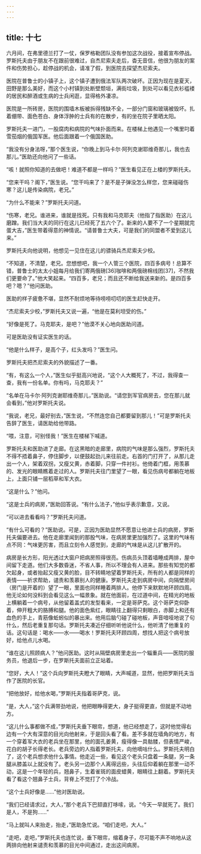 ```yaml
---
---
---
```

title: 十七
---




六月间，在弗里德兰打了一仗，保罗格勒团队没有参加这次战役，接着宣布停战。罗斯托夫由于朋友不在跟前很难过，自杰尼索夫走后，杳无音信，他很为朋友的案件和伤势担心，趁停战的机会，请准了假，到医院去探望杰尼索夫。

医院在普鲁士的小镇子上，这个镇子遭到俄法军队两次破坏。正因为现在是夏天，田野是那么美好，而这个小村镇到处断壁颓垣，满街垃圾，到处可以看见衣衫褴褛的居民和醉酒或生病的士兵闲逛，显得格外凄凉。

医院是一所砖房，医院的围墙木板被拆得残缺不全，一部分门窗和玻璃被毁坏。扎着绷带、面色苍白、身体浮肿的士兵有的在散步，有的坐在院子里晒太阳。

罗斯托夫一进门，一股腐肉和病院的气味扑面而来。在楼梯上他遇见一个嘴里叼着雪茄烟的俄国军医。他后面跟着一个俄国医助。

“我没有分身法呀，”那个医生说，“你晚上到马卡尔·阿列克谢耶维奇那儿，我也去那儿。”医助还向他问了一些话。

“咳！就照你知道的去做吧！难道不都是一样吗？”医生看见正在上楼的罗斯托夫。

“您来干吗？阁下，”医生说。“您干吗来了？是不是子弹没怎么样您，您来碰碰伤寒？这儿是传染病院，老兄。”

“为什么不能来？”罗斯托夫问道。

“伤寒，老兄。谁进来，谁就是找死。只有我和马克耶夫（他指了指医助）在这儿磨蹭。我们当大夫的同行在这儿已经死了五六个了。新来的人要不了一个星期就完蛋大吉，”医生带着得意的神情说。“请普鲁士大夫，可是我们的同盟者不爱到这儿来。”

罗斯托夫向他说明，他想见一见住在这儿的骠骑兵杰尼索夫少校。

“不知道，不清楚，老兄。您想想吧，我一个人管三个医院，四百多病号！总算不错，普鲁士的太太小姐每月给我们寄两俄磅[36]咖啡和两俄磅棉线团[37]，不然我们更要命了。”他大笑起来。“四百多，老兄；而且还不断给我送来新的。是四百多吧？嗯？”他问医助。

医助的样子疲惫不堪，显然不耐烦地等待唠唠叨叨的医生赶快走开。

“杰尼索夫少校，”罗斯托夫又说一遍，“他是在莫利坦受的伤。”

“好像是死了。马克耶夫，是吧？”他漠不关心地向医助问道。

可是医助没有证实医生的话。

“他是什么样子，是高个子，红头发吗？”医生问。

罗斯托夫把杰尼索夫的外貌描述了一番。

“有，有这么一个人，”医生似乎挺高兴地说，“这个人大概死了，不过，我得查一查，我有一份名单。你有吗，马克耶夫？”

“名单在马卡尔·阿列克谢耶维奇那儿，”医助说。“请您到军官病房去，您在那儿就会看到，”他对罗斯托夫说。

“我说，老兄，最好别去，”医生说，“不然连您自己都要留到那儿！”可是罗斯托夫告辞了医生，请医助给他带路。

“喂，注意，可别怪我！”医生在楼梯下喊道。

罗斯托夫和医助进了走廊。在这黑暗的走廊里，病院的气味是那么强烈，罗斯托夫不得不捂着鼻子，停住脚步，以便鼓起劲儿来往前走。右首的门打开了，从那儿走出一个人，架着双拐，又瘦又黄，赤着脚，只穿一件衬衫。他倚着门框，用羡慕的、发光的眼睛瞧着走过的人。罗斯托夫往门里望了一眼，看见伤病号都躺在地板上，上面只铺一层稻草和军大衣。

“这是什么？”他问。

“这是士兵的病房，”医助回答说。“有什么法子，”他似乎表示歉意，又说。

“可以进去看看吗？”罗斯托夫问道。

“有什么可看的？”医助说。可是，正因为医助显然不愿意让他进士兵的病房，罗斯托夫偏要进去。他在走廊里闻到的那股气味，在病房里更加强烈了。这里的气味有点不同：气味更厉害，而且立刻令人感觉到，走廊的气味是从这儿扩散开的。

病房是长方形，阳光透过大窗户把病房照得很亮。伤病员头顶着墙睡成两排，屋中间留下走道。他们大多数昏迷，不省人事，所以不理会有人进来。那些有知觉的都欠起身，或者抬起又瘦又黄的脸，目不转睛地望着罗斯托夫，所有的人都是同样的表情——祈求帮助，谴责和羡慕别人的健康。罗斯托夫走到病房中间，向隔壁房间（房门是开着的）望了一眼，里面也同样睡着两排人。他停下来默默地环顾四周。他无论如何没料到会看见这么一幅景象。就在他面前，在过道中间，在精光的地板上横躺着一个病号，从他留着盖式的发型看来，一定是哥萨克。这个哥萨克仰卧着，伸开粗大的胳膊和腿。他的面色紫红，眼睛往上翻得只剩眼白，赤脚上和还有血色的手上，青筋像蚯蚓似的暴出来。他用后脑勺碰了碰地板，声音喑哑地说了句什么，然后老重复那句话。罗斯托夫凑近仔细听听他说什么，他听清了他重复的话。这句话是：喝水——水——喝水！罗斯托夫环顾四周，想找人把这个病号放好，给他点儿水喝。

“谁在这儿照顾病人？”他问医助。这时从隔壁病房里走出一个辎重兵——医院的服务员，他退后一步，在罗斯托夫面前立正站着。

“您好，大人！”这个兵向罗斯托夫瞪大了眼睛，大声喊道，显然，他把罗斯托夫当作了医院的长官。

“把他放好，给他水喝，”罗斯托夫指着哥萨克，说。

“是，大人，”这个兵满带劲地说，他把眼睁得更大，身子挺得更直，但就是不动地方。

“这儿什么事都做不成，”罗斯托夫垂下眼帘，想道，他已经想走了，这时他觉得右边有一个大有深意的目光向他射来，于是回头看了看。差不多就在墙角的地方，有一个穿着军大衣的老兵坐在那里，他的面孔姜黄，瘦得像一具骷髅，但表情严峻，花白的胡子长得老长。老兵旁边的人指着罗斯托夫，向他嘀咕什么。罗斯托夫明白了，这个老兵想求他什么事情。他走近一些，看见这个老头只盘着一条腿，另一条腿从膝盖以上就没有了。老头另一边那个人离得远些，头往后仰着躺在那里一动不动，这是一个年轻的兵，翘鼻子，生着雀斑的面皮蜡黄，眼睛往上翻着。罗斯托夫看了看这个翘鼻子士兵，背脊上不觉打了个冷战。

“这个士兵好像是……”他对医助说。

“我们已经请求过，大人，”那个老兵下巴颏直打哆嗦，说。“今天一早就死了。我们是人，不是狗……”

“马上就叫人来抬走，抬走，”医助急忙说。“咱们走吧，大人。”

“走吧，走吧，”罗斯托夫也连忙说，垂下眼帘，缩着身子，尽可能不声不响地从这两排向他射来谴责和羡慕的目光中间通过，走出这间病房。